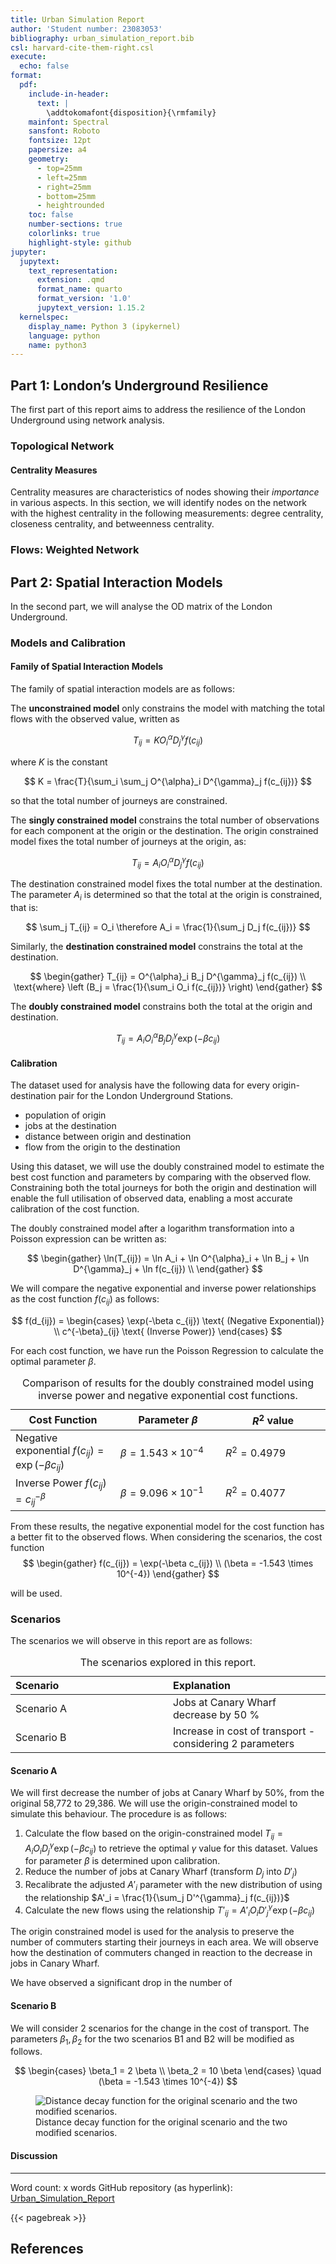 ```yaml
---
title: Urban Simulation Report
author: 'Student number: 23083053'
bibliography: urban_simulation_report.bib
csl: harvard-cite-them-right.csl
execute:
  echo: false
format:
  pdf:
    include-in-header:
      text: |
        \addtokomafont{disposition}{\rmfamily}
    mainfont: Spectral
    sansfont: Roboto
    fontsize: 12pt
    papersize: a4
    geometry:
      - top=25mm
      - left=25mm
      - right=25mm
      - bottom=25mm
      - heightrounded
    toc: false
    number-sections: true
    colorlinks: true
    highlight-style: github
jupyter:
  jupytext:
    text_representation:
      extension: .qmd
      format_name: quarto
      format_version: '1.0'
      jupytext_version: 1.15.2
  kernelspec:
    display_name: Python 3 (ipykernel)
    language: python
    name: python3
---
```


## Part 1: London's Underground Resilience

The first part of this report aims to address the resilience of the London Underground using network analysis.

### Topological Network

#### Centrality Measures

Centrality measures are characteristics of nodes showing their *importance* in various aspects. In this section, we will identify nodes on the network with the highest centrality in the following measurements: degree centrality, closeness centrality, and betweenness centrality.




### Flows: Weighted Network


## Part 2: Spatial Interaction Models

In the second part, we will analyse the OD matrix of the London Underground.

### Models and Calibration

#### Family of Spatial Interaction Models

The family of spatial interaction models are as follows:

The **unconstrained model** only constrains the model with matching the total flows with the observed value, written as

$$
T_{ij} = K O^{\alpha}_i D^{\gamma}_j f(c_{ij})
$$

where $K$ is the constant

$$
K = \frac{T}{\sum_i \sum_j O^{\alpha}_i D^{\gamma}_j f(c_{ij})}
$$

so that the total number of journeys are constrained.

The **singly constrained model** constrains the total number of observations for each component at the origin or the destination. The origin constrained model fixes the total number of journeys at the origin, as:

$$
T_{ij} = A_i O^{\alpha}_i D^{\gamma}_j f(c_{ij})
$$

The destination constrained model fixes the total number at the destination. The parameter $A_i$ is determined so that the total at the origin is constrained, that is:

$$
\sum_j T_{ij} = O_i \therefore A_i = \frac{1}{\sum_j D_j f(c_{ij})}
$$

Similarly, the **destination constrained model** constrains the total at the destination.

$$
\begin{gather}
T_{ij} = O^{\alpha}_i B_j D^{\gamma}_j f(c_{ij}) \\
\text{where} \left (B_j = \frac{1}{\sum_i O_i f(c_{ij})} \right)
\end{gather}
$$

The **doubly constrained model** constrains both the total at the origin and destination.

$$
T_{ij} = A_i O^{\alpha}_i B_j D^{\gamma}_j \exp(-\beta c_{ij})
$$

#### Calibration

The dataset used for analysis have the following data for every origin-destination pair for the London Underground Stations.

- population of origin
- jobs at the destination
- distance between origin and destination
- flow from the origin to the destination

Using this dataset, we will use the doubly constrained model to estimate the best cost function and parameters by comparing with the observed flow. Constraining both the total journeys for both the origin and destination will enable the full utilisation of observed data, enabling a most accurate calibration of the cost function.

The doubly constrained model after a logarithm transformation into a Poisson expression can be written as:

$$
\begin{gather}
\ln(T_{ij}) = \ln A_i + \ln O^{\alpha}_i + \ln B_j + \ln D^{\gamma}_j + \ln f(c_{ij}) \\
\end{gather}
$$

We will compare the negative exponential and inverse power relationships as the cost function $f(c_{ij})$ as follows:

$$
f(d_{ij}) = 
\begin{cases}
\exp(-\beta c_{ij}) \text{ (Negative Exponential)} \\
c^{-\beta}_{ij}  \text{ (Inverse Power)} 
\end{cases}
$$

For each cost function, we have run the Poisson Regression to calculate the optimal parameter $\beta$. 

| Cost Function | Parameter $\beta$ | $R^2$ value |
| --- | --- | --- |
| Negative exponential $f(c_{ij}) = \exp(-\beta c_{ij})$ | $\beta = 1.543 \times 10^{-4}$ | $R^2 = 0.4979$ |
| Inverse Power $f(c_{ij}) = c^{-\beta}_{ij}$ | $\beta = 9.096 \times 10^{-1}$ | $R^2 = 0.4077$ |

: Comparison of results for the doubly constrained model using inverse power and negative exponential cost functions.

From these results, the negative exponential model for the cost function has a better fit to the observed flows. When considering the scenarios, the cost function
$$
\begin{gather}
f(c_{ij}) = \exp(-\beta c_{ij}) \\
(\beta = -1.543 \times 10^{-4})
\end{gather}
$$

will be used.

### Scenarios

The scenarios we will observe in this report are as follows:

| Scenario | Explanation |
| :--- | :--- |
| Scenario A | Jobs at Canary Wharf decrease by 50 % |
| Scenario B | Increase in cost of transport - considering 2 parameters |

: The scenarios explored in this report.

#### Scenario A

We will first decrease the number of jobs at Canary Wharf by 50%, from the original 58,772 to 29,386. We will use the origin-constrained model to simulate this behaviour. The procedure is as follows:

1. Calculate the flow based on the origin-constrained model $T_{ij} = A_i O_i D^{\gamma}_j \exp(-\beta c_{ij})$ to retrieve the optimal $\gamma$ value for this dataset. Values for parameter $\beta$ is determined upon calibration.
2. Reduce the number of jobs at Canary Wharf (transform $D_j$ into $D'_j$)
3. Recalibrate the adjusted $A'_i$ parameter with the new distribution of using the relationship $A'_i = \frac{1}{\sum_j D'^{\gamma}_j f(c_{ij})}$
4. Calculate the new flows using the relationship $T'_{ij} = A'_i O_i D'^{\gamma}_j \exp(-\beta c_{ij})$

The origin constrained model is used for the analysis to preserve the number of commuters starting their journeys in each area. We will observe how the destination of commuters changed in reaction to the decrease in jobs in Canary Wharf.

We have observed a significant drop in the number of 


#### Scenario B

We will consider 2 scenarios for the change in the cost of transport. The parameters $\beta_1, \beta_2$ for the two scenarios B1 and B2 will be modified as follows.

$$
\begin{cases}
\beta_1 = 2 \beta \\
\beta_2 = 10 \beta
\end{cases}
\quad (\beta = -1.543 \times 10^{-4})
$$

![Distance decay function for the original scenario and the two modified scenarios.](img/dist_decay.png)

#### Discussion




---

Word count: x words
GitHub repository (as hyperlink): [Urban_Simulation_Report](https://github.com/sokimura39/Urban_Simulation_Report)

{{< pagebreak >}}

## References


